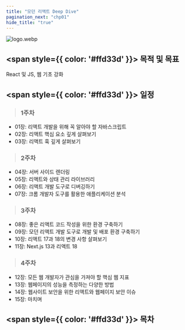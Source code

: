 ```yaml
---
title: "모던 리액트 Deep Dive"
pagination_next: "chp01"
hide_title: "true"
---
```


![logo.webp](../../../static/img/%EB%AA%A8%EB%8D%98%20%EB%A6%AC%EC%95%A1%ED%8A%B8%20Deep%20Dive/logo.webp)
## <span style={{ color: '#ffd33d' }}> 목적 및 목표 </span>
React 및 JS, 웹 기초 강화

## <span style={{ color: '#ffd33d' }}> 일정 </span>

>### 1주차
- 01장: 리액트 개발을 위해 꼭 알아야 할 자바스크립트
- 02장: 리액트 핵심 요소 깊게 살펴보기
- 03장: 리액트 훅 깊게 살펴보기
>### 2주차
- 04장: 서버 사이드 렌더링
- 05장: 리액트와 상태 관리 라이브러리
- 06장: 리액트 개발 도구로 디버깅하기
- 07장: 크롬 개발자 도구를 활용한 애플리케이션 분석
>### 3주차
- 08장: 좋은 리액트 코드 작성을 위한 환경 구축하기
- 09장: 모던 리액트 개발 도구로 개발 및 배포 환경 구축하기
- 10장: 리액트 17과 18의 변경 사항 살펴보기
- 11장: Next.js 13과 리액트 18
>### 4주차
- 12장: 모든 웹 개발자가 관심을 가져야 할 핵심 웹 지표
- 13장: 웹페이지의 성능을 측정하는 다양한 방법
- 14장: 웹사이트 보안을 위한 리액트와 웹페이지 보안 이슈
- 15장: 마치며


## <span style={{ color: '#ffd33d' }}> 목차 </span>
<FileList/>
